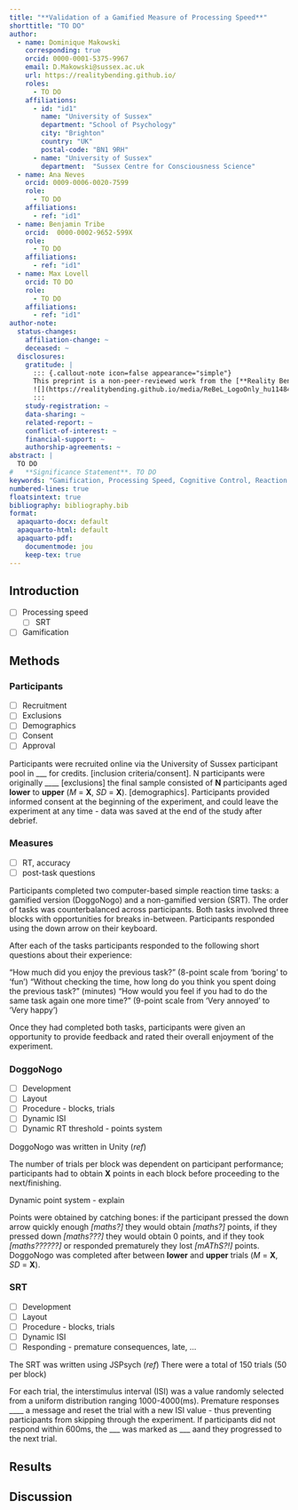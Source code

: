 ```yaml
---
title: "**Validation of a Gamified Measure of Processing Speed**"
shorttitle: "TO DO"
author:
  - name: Dominique Makowski
    corresponding: true
    orcid: 0000-0001-5375-9967
    email: D.Makowski@sussex.ac.uk
    url: https://realitybending.github.io/
    roles:
      - TO DO
    affiliations:
      - id: "id1"
        name: "University of Sussex"
        department: "School of Psychology"
        city: "Brighton"
        country: "UK"
        postal-code: "BN1 9RH"
      - name: "University of Sussex"
        department:  "Sussex Centre for Consciousness Science"
  - name: Ana Neves
    orcid: 0009-0006-0020-7599
    role:
      - TO DO
    affiliations:
      - ref: "id1"
  - name: Benjamin Tribe
    orcid: 	0000-0002-9652-599X
    role:
      - TO DO
    affiliations:
      - ref: "id1"
  - name: Max Lovell
    orcid: TO DO 
    role:
      - TO DO
    affiliations:
      - ref: "id1"
author-note:
  status-changes: 
    affiliation-change: ~
    deceased: ~
  disclosures:
    gratitude: |
      ::: {.callout-note icon=false appearance="simple"}
      This preprint is a non-peer-reviewed work from the [**Reality Bending Lab**](https://realitybending.github.io/).
      ![](https://realitybending.github.io/media/ReBeL_LogoOnly_hu11484441381606756729.png){width=20% fig-align="center"}
      :::
    study-registration: ~
    data-sharing: ~
    related-report: ~
    conflict-of-interest: ~
    financial-support: ~
    authorship-agreements: ~
abstract: |
  TO DO
#   **Significance Statement**. TO DO
keywords: "Gamification, Processing Speed, Cognitive Control, Reaction Time"
numbered-lines: true
floatsintext: true
bibliography: bibliography.bib
format:
  apaquarto-docx: default
  apaquarto-html: default
  apaquarto-pdf:
    documentmode: jou
    keep-tex: true
---
```


## Introduction

- [ ] Processing speed
  - [ ] SRT
- [ ] Gamification


## Methods


### Participants

- [ ] Recruitment
- [ ] Exclusions
- [ ] Demographics
- [ ] Consent
- [ ] Approval 

Participants were recruited online via the University of Sussex participant pool in ___ for credits. [inclusion criteria/consent]. N participants were originally ____ [exclusions] the final sample consisted of **N** participants aged **lower** to **upper** (*M* = **X**, *SD* = **X**). [demographics]. Participants provided informed consent at the beginning of the experiment, and could leave the experiment at any time - data was saved at the end of the study after debrief.


### Measures

- [ ] RT, accuracy
- [ ] post-task questions

Participants completed two computer-based simple reaction time tasks: a gamified version (DoggoNogo) and a non-gamified version (SRT). The order of tasks was counterbalanced across participants. Both tasks involved three blocks with opportunities for breaks in-between. Participants responded using the down arrow on their keyboard.

After each of the tasks participants responded to the following short questions about their experience:

"How much did you enjoy the previous task?" (8-point scale from 'boring' to 'fun')
"Without checking the time, how long do you think you spent doing the previous task?" (minutes)
"How would you feel if you had to do the same task again one more time?" (9-point scale from 'Very annoyed' to 'Very happy')

Once they had completed both tasks, participants were given an opportunity to provide feedback and rated their overall enjoyment of the experiment. 


### DoggoNogo

- [ ] Development
- [ ] Layout
- [ ] Procedure - blocks, trials
- [ ] Dynamic ISI
- [ ] Dynamic RT threshold - points system

DoggoNogo was written in Unity (*ref*)

The number of trials per block was dependent on participant performance; participants had to obtain **X** points in each block before proceeding to the next/finishing.

Dynamic point system - explain

Points were obtained by catching bones: if the participant pressed the down arrow quickly enough *[maths?]* they would obtain *[maths?]* points, if they pressed down *[maths???]* they would obtain 0 points, and if they took *[maths??????]* or responded prematurely they lost *[mAThS?!]* points. 
DoggoNogo was completed after between **lower** and **upper** trials (*M* = **X**, *SD* = **X**).

### SRT

- [ ] Development
- [ ] Layout
- [ ] Procedure - blocks, trials
- [ ] Dynamic ISI
- [ ] Responding - premature consequences, late, ...

The SRT was written using JSPsych (*ref*)
There were a total of 150 trials (50 per block)

For each trial, the interstimulus interval (ISI) was a value randomly selected from a uniform distribution ranging 1000-4000(ms).
Premature responses ____ a message and reset the trial with a new ISI value - thus preventing participants from skipping through the experiment. If participants did not respond within 600ms, the ___ was marked as ___ aand they progressed to the next trial.


## Results


## Discussion


